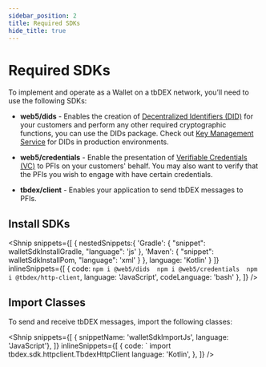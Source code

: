 ```yaml
---
sidebar_position: 2
title: Required SDKs
hide_title: true
---
```



<LanguageSwitcher languages="JavaScript, Kotlin" />

# Required SDKs

To implement and operate as a Wallet on a tbDEX network, you’ll need to use the following SDKs:


* **web5/dids** - Enables the creation of [Decentralized Identifiers (DID)](/docs/web5/learn/decentralized-identifiers) for your customers and perform any other required cryptographic functions, you can use the DIDs package. Check out [Key Management Service](/docs/web5/build/decentralized-identifiers/key-management) for DIDs in production environments.

* **web5/credentials** - Enable the presentation of [Verifiable Credentials (VC)](/docs/web5/learn/verifiable-credentials) to PFIs on your customers' behalf. You may also want to verify that the PFIs you wish to engage with have certain credentials.

* **tbdex/client** - Enables your application to send tbDEX messages to PFIs.

## Install SDKs

<Shnip snippets={[
    { 
      nestedSnippets:{
          'Gradle': {
            "snippet": walletSdkInstallGradle,
            "language": 'js'
          },
          'Maven': {
            "snippet": walletSdkInstallPom,
            "language": 'xml'
          }
        },
        language: 'Kotlin'
    }
  ]}
  inlineSnippets={[
  {
code: `npm i @web5/dids 
npm i @web5/credentials 
npm i @tbdex/http-client`,
language: 'JavaScript',
codeLanguage: 'bash'
  },
  ]}
/>

## Import Classes

To send and receive tbDEX messages, import the following classes:

<Shnip snippets={[
    { snippetName: 'walletSdkImportJs', language: 'JavaScript'},
  ]}
  inlineSnippets={[
    {
      code: `  import tbdex.sdk.httpclient.TbdexHttpClient
      language: 'Kotlin',
    },
  ]}
  />